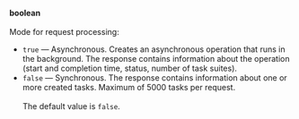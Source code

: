 **boolean**<br/><br/>Mode for request processing:

- `true` — Asynchronous. Creates an asynchronous operation that runs in the background. The response contains information about the operation (start and completion time, status, number of task suites).
- `false` — Synchronous. The response contains information about one or more created tasks. Maximum of 5000 tasks per request.<br/><br/>The default value is `false`.